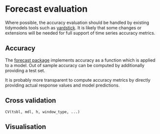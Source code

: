 # Forecast evaluation {#accuracy}

Where possible, the accuracy evaluation should be handled by existing tidymodels tools such as [yardstick](https://tidymodels.github.io/yardstick/). It is likely that some changes or extensions will be needed for full support of time series accuracy metrics.

## Accuracy

The [forecast package](https://github.com/robjhyndman/forecast/) implements accuracy as a function which is applied to a model. Out of sample accuracy can be computed by additionally providing a test set.

It is probably more transparent to compute accuracy metrics by directly providing actual response values and model predictions.

## Cross validation

`CV(tsbl, mdl, h, window_type, ...)`

## Visualisation
